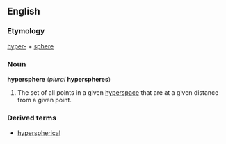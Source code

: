 ==English==
===Etymology===
[[hyper-]] + [[sphere]]

===Noun===
{{wikipedia}}
'''hypersphere''' (''plural'' '''hyperspheres''')

# {{geometry}} The set of all points in a given [[hyperspace]] that are at a given distance from a given point.

===Derived terms===
*[[hyperspherical]]
